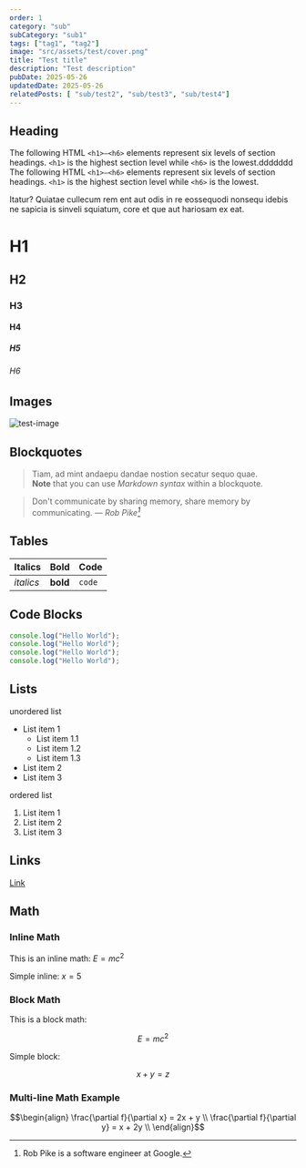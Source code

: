 ```yaml
---
order: 1
category: "sub"
subCategory: "sub1"
tags: ["tag1", "tag2"]
image: "src/assets/test/cover.png"
title: "Test title"
description: "Test description"
pubDate: 2025-05-26
updatedDate: 2025-05-26
relatedPosts: [ "sub/test2", "sub/test3", "sub/test4"]
---
```


## Heading

The following HTML `<h1>—<h6>` elements represent six levels of section headings.
`<h1>` is the highest section level while `<h6>` is the lowest.ddddddd
The following HTML `<h1>—<h6>` elements represent six levels of section headings.
`<h1>` is the highest section level while `<h6>` is the lowest.

Itatur? Quiatae cullecum rem ent aut odis in re eossequodi nonsequ idebis ne sapicia is sinveli squiatum, core et que aut hariosam ex eat.

# H1

## H2

### H3

#### H4

##### H5

###### H6

## Images

![test-image](src/assets/test/home.webp)

## Blockquotes

> Tiam, ad mint andaepu dandae nostion secatur sequo quae. \
> **Note** that you can use _Markdown syntax_ within a blockquote.

> Don't communicate by sharing memory, share memory by communicating.
> — <cite>Rob Pike[^1]</cite>

[^1]: Rob Pike is a software engineer at Google.

## Tables

| Italics   | Bold     | Code   |
| --------- | -------- | ------ |
| _italics_ | **bold** | `code` |

## Code Blocks

```js
console.log("Hello World");
console.log("Hello World");
console.log("Hello World");
console.log("Hello World");
```

## Lists

unordered list

- List item 1
  - List item 1.1
  - List item 1.2
  - List item 1.3
- List item 2
- List item 3

ordered list

1. List item 1
2. List item 2
3. List item 3

## Links

[Link](https://www.google.com)

## Math

### Inline Math

This is an inline math: $E = mc^2$

Simple inline: $x = 5$

### Block Math

This is a block math:

$$
E = mc^2
$$

Simple block:

$$
x + y = z
$$

### Multi-line Math Example

```math
\begin{align}
\frac{\partial f}{\partial x} = 2x + y \\
\frac{\partial f}{\partial y} = x + 2y \\
\end{align}
```

